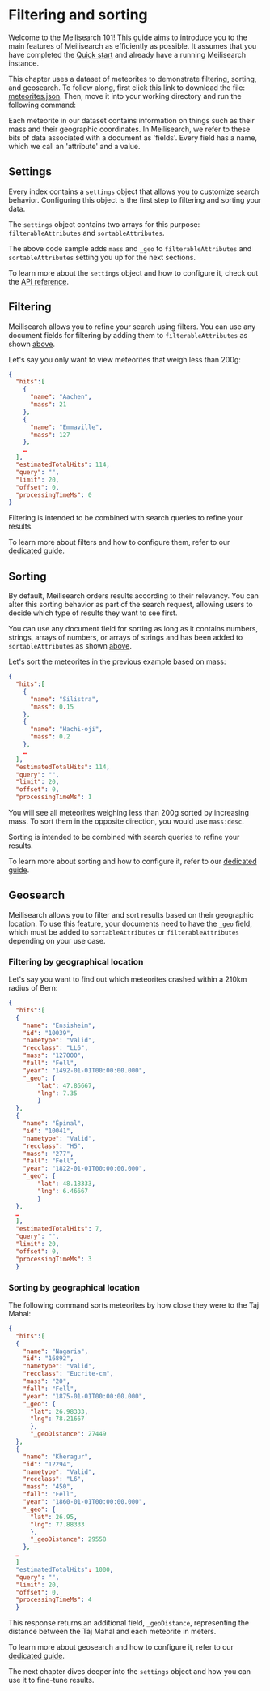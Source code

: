 # Filtering and sorting

Welcome to the Meilisearch 101! This guide aims to introduce you to the main features of Meilisearch as efficiently as possible. It assumes that you have completed the [Quick start](/learn/getting_started/quick_start) and already have a running Meilisearch instance.

This chapter uses a dataset of meteorites to demonstrate filtering, sorting, and geosearch. To follow along, first click this link to download the file: <a id="downloadmeteorites" href="https://raw.githubusercontent.com/meilisearch/documentation/new-docs-content-migration/assets/datasets/meteorites.json" download="meteorites.json">meteorites.json</a>. Then, move it into your working directory and run the following command:

<CodeSamples id="getting_started_add_meteorites" />

Each meteorite in our dataset contains information on things such as their mass and their geographic coordinates. In Meilisearch, we refer to these bits of data associated with a document as  'fields'. Every field has a name, which we call an 'attribute' and a value.

## Settings

Every index contains a `settings` object that allows you to customize search behavior. Configuring this object is the first step to filtering and sorting your data.

The `settings` object contains two arrays for this purpose: `filterableAttributes` and `sortableAttributes`.

<CodeSamples id= "getting_started_configure_settings" />

The above code sample adds `mass` and `_geo` to `filterableAttributes` and `sortableAttributes` setting you up for the next sections.

To learn more about the `settings` object and how to configure it, check out the [API reference](/reference/api/settings).

## Filtering

Meilisearch allows you to refine your search using filters. You can use any document fields for filtering by adding them to `filterableAttributes` as shown [above](#settings).

Let's say you only want to view meteorites that weigh less than 200g:

<CodeSamples id= "getting_started_filtering" />

```json
{
  "hits":[
    {
      "name": "Aachen",
      "mass": 21
    },
    {
      "name": "Emmaville",
      "mass": 127
    },
    …
  ],
  "estimatedTotalHits": 114,
  "query": "",
  "limit": 20,
  "offset": 0,
  "processingTimeMs": 0
}
```

Filtering is intended to be combined with search queries to refine your results.

To learn more about filters and how to configure them, refer to our [dedicated guide](/learn/advanced/filtering).

## Sorting

By default, Meilisearch orders results according to their relevancy. You can alter this sorting behavior as part of the search request, allowing users to decide which type of results they want to see first.

You can use any document field for sorting as long as it contains numbers, strings, arrays of numbers, or arrays of strings and has been added to `sortableAttributes` as shown [above](#settings).

Let's sort the meteorites in the previous example based on mass:

<CodeSamples id= "getting_started_sorting" />

```json
{
  "hits":[
    {
      "name": "Silistra",
      "mass": 0.15
    },
    {
      "name": "Hachi-oji",
      "mass": 0.2
    },
    …
  ],
  "estimatedTotalHits": 114,
  "query": "",
  "limit": 20,
  "offset": 0,
  "processingTimeMs": 1
```

You will see all meteorites weighing less than 200g sorted by increasing mass. To sort them in the opposite direction, you would use `mass:desc`.

Sorting is intended to be combined with search queries to refine your results.

To learn more about sorting and how to configure it, refer to our [dedicated guide](/learn/advanced/sorting).

## Geosearch

Meilisearch allows you to filter and sort results based on their geographic location. To use this feature, your documents need to have the `_geo` field, which must be added to `sortableAttributes` or `filterableAttributes` depending on your use case.

### Filtering by geographical location

Let's say you want to find out which meteorites crashed within a 210km radius of Bern:

<CodeSamples id= "getting_started_geo_radius" />

```json
{
  "hits":[
  {
    "name": "Ensisheim",
    "id": "10039",
    "nametype": "Valid",
    "recclass": "LL6",
    "mass": "127000",
    "fall": "Fell",
    "year": "1492-01-01T00:00:00.000",
    "_geo": {
        "lat": 47.86667,
        "lng": 7.35
        }
  },
  {
    "name": "Épinal",
    "id": "10041",
    "nametype": "Valid",
    "recclass": "H5",
    "mass": "277",
    "fall": "Fell",
    "year": "1822-01-01T00:00:00.000",
    "_geo": {
        "lat": 48.18333,
        "lng": 6.46667
        }
  },
  …
  ],
  "estimatedTotalHits": 7,
  "query": "",
  "limit": 20,
  "offset": 0,
  "processingTimeMs": 3
  }
  ```

### Sorting by geographical location

The following command sorts meteorites by how close they were to the Taj Mahal:

<CodeSamples id= "getting_started_geo_point" />

```json
{
  "hits":[
  {
    "name": "Nagaria",
    "id": "16892",
    "nametype": "Valid",
    "recclass": "Eucrite-cm",
    "mass": "20",
    "fall": "Fell",
    "year": "1875-01-01T00:00:00.000",
    "_geo": {
      "lat": 26.98333,
      "lng": 78.21667
      },
      "_geoDistance": 27449
  },
  {
    "name": "Kheragur",
    "id": "12294",
    "nametype": "Valid",
    "recclass": "L6",
    "mass": "450",
    "fall": "Fell",
    "year": "1860-01-01T00:00:00.000",
    "_geo": {
      "lat": 26.95,
      "lng": 77.88333
      },
      "_geoDistance": 29558
    },
  …
  ]
  "estimatedTotalHits": 1000,
  "query": "",
  "limit": 20,
  "offset": 0,
  "processingTimeMs": 4
  }
```

This response returns an additional field, `_geoDistance`, representing the distance between the Taj Mahal and each meteorite in meters.

To learn more about geosearch and how to configure it, refer to our [dedicated guide](/learn/advanced/geosearch).

The next chapter dives deeper into the `settings` object and how you can use it to fine-tune results.
